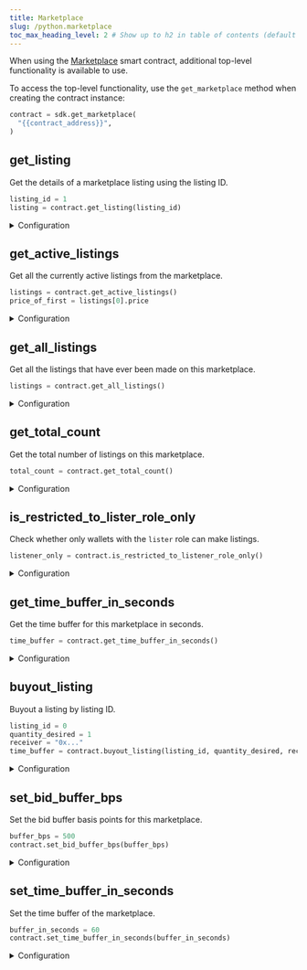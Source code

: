 ```yaml
---
title: Marketplace
slug: /python.marketplace
toc_max_heading_level: 2 # Show up to h2 in table of contents (default is up to h3)
---
```


When using the [Marketplace](https://thirdweb.com/thirdweb.eth/Marketplace) smart contract, additional top-level functionality is available to use.

To access the top-level functionality, use the `get_marketplace` method when creating the contract instance:

```python
contract = sdk.get_marketplace(
  "{{contract_address}}",
)
```

## get_listing

Get the details of a marketplace listing using the listing ID.

```python
listing_id = 1
listing = contract.get_listing(listing_id)
```

<details>
    <summary>Configuration</summary>
    <div>

#### listing_id

The ID of the listing to get the details for.

Must be an `int`.

### Return Value

Returns an `AuctionListing` or `DirectListing` object, depending on the type, containing the following properties:

```python
class DirectListing:
    id: int
    asset_contract_address: str
    token_id: int
    asset: NFTMetadata
    start_time_in_seconds: int
    seconds_until_end: int
    quantity: int
    currency_contract_address: str
    buyout_currency_value_per_token: CurrencyValue
    buyout_price: PriceWei
    seller_address: str
    type = ListingType.DIRECT


class AuctionListing:
    id: int
    asset_contract_address: str
    token_id: int
    asset: NFTMetadata
    start_time_in_epoch_seconds: int
    end_time_in_epoch_seconds: int
    quantity: int
    currency_contract_address: str
    reserve_price: PriceWei
    buyout_price: PriceWei
    buyout_currency_value_per_token: CurrencyValue
    reserve_price_currency_value_per_token: CurrencyValue
    seller_address: str
    type = ListingType.AUCTION
```

</div>
</details>

## get_active_listings

Get all the currently active listings from the marketplace.

```python
listings = contract.get_active_listings()
price_of_first = listings[0].price
```

<details>
    <summary>Configuration</summary>
    <div>

### Return Value

A list of the listings `Union[DirectListing, AuctionListing]`.

</div>
</details>

## get_all_listings

Get all the listings that have ever been made on this marketplace.

```python
listings = contract.get_all_listings()
```

<details>
<summary>Configuration</summary>
<div>

### filter (optional)

Filter the marketplace listings. Must be of type `MarketplaceFilter`

```python
class MarketplaceFilter:
    start: int = 0
    count: int = 100
    seller: Optional[str] = None
    token_contract: Optional[str] = None
    token_id: Optional[int] = None
```

```python
from thirdweb.types.marketplace import MarketplaceFilter

filter = MarketplaceFilter(0, 5)
listings = contract.get_all_listings(filter)
```

### Return Value

A list of the listings `List[Union[DirectListing, AuctionListing]]`.

</div>
</details>

## get_total_count

Get the total number of listings on this marketplace.

```python
total_count = contract.get_total_count()
```

<details>
<summary>Configuration</summary>
<div>

### Return Value

An `int` representing the total number of listings on the marketplace contract.

</div>
</details>

## is_restricted_to_lister_role_only

Check whether only wallets with the `lister` role can make listings.

```python
listener_only = contract.is_restricted_to_listener_role_only()
```

<details>
<summary>Configuration</summary>
<div>

### Return Value

A `bool` representing whether the wallets with the `listener` role can make listings.

</div>
</details>

## get_time_buffer_in_seconds

Get the time buffer for this marketplace in seconds.

```python
time_buffer = contract.get_time_buffer_in_seconds()
```

<details>
<summary>Configuration</summary>
<div>

### Return Value

A `int` representing the time buffer in seconds.

</div>
</details>

## buyout_listing

Buyout a listing by listing ID.

```python
listing_id = 0
quantity_desired = 1
receiver = "0x..."
time_buffer = contract.buyout_listing(listing_id, quantity_desired, receiver)
```

<details>
<summary>Configuration</summary>
<div>

#### listing_id

ID of the listing to buyout. Must be of type `int`

```python
# highlight-next-line
listing_id = 0
quantity_desired = 1
receiver = "0x..."
time_buffer = contract.buyout_listing(listing_id, quantity_desired, receiver)
```

#### quantity_desired

Quantity to buyout. Must be of type `int`.

```python
listing_id = 0
# highlight-next-line
quantity_desired = 1
receiver = "0x..."
time_buffer = contract.buyout_listing(listing_id, quantity_desired, receiver)
```

#### receiver

Address to send the asset to. Must be of type `str`.

```python
listing_id = 0
quantity_desired = 1
# highlight-next-line
receiver = "0x..."
time_buffer = contract.buyout_listing(listing_id, quantity_desired, receiver)
```

### Return Value

A `int` representing the time buffer in seconds.

</div>
</details>

## set_bid_buffer_bps

Set the bid buffer basis points for this marketplace.

```python
buffer_bps = 500
contract.set_bid_buffer_bps(buffer_bps)
```

<details>
<summary>Configuration</summary>
<div>

#### buffer_bps

The bid buffer basis points. Must be of type `int`.

```python
# hightlight-next-line
buffer_bps = 500
contract.set_bid_buffer_bps(buffer_bps)
```

</div>
</details>

## set_time_buffer_in_seconds

Set the time buffer of the marketplace.

```python
buffer_in_seconds = 60
contract.set_time_buffer_in_seconds(buffer_in_seconds)
```

<details>
<summary>Configuration</summary>
<div>

#### buffer_in_seconds

The time buffer in seconds. Must be of type `int`.

```python
# highlight-next-line
buffer_in_seconds = 60
contract.set_time_buffer_in_seconds(buffer_in_seconds)
```

</div>
</details>
